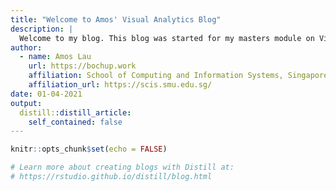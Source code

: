 ```yaml
---
title: "Welcome to Amos' Visual Analytics Blog"
description: |
  Welcome to my blog. This blog was started for my masters module on Visual Analytics, and will be updated as and when I find other interesting things to write on.
author:
  - name: Amos Lau 
    url: https://bochup.work
    affiliation: School of Computing and Information Systems, Singapore Management University
    affiliation_url: https://scis.smu.edu.sg/
date: 01-04-2021
output:
  distill::distill_article:
    self_contained: false
---
```


```r
knitr::opts_chunk$set(echo = FALSE)

# Learn more about creating blogs with Distill at:
# https://rstudio.github.io/distill/blog.html

```



